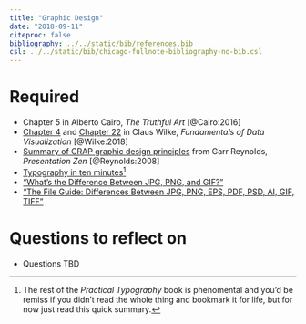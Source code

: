 ```yaml
---
title: "Graphic Design"
date: "2018-09-11"
citeproc: false
bibliography: ../../static/bib/references.bib
csl: ../../static/bib/chicago-fullnote-bibliography-no-bib.csl
---
```


# Required

- <i class="fas fa-book"></i> Chapter 5 in Alberto Cairo, *The Truthful Art* [@Cairo:2016]
- <i class="fas fa-book"></i> [Chapter 4](https://serialmentor.com/dataviz/color-basics.html) and [Chapter 22](https://serialmentor.com/dataviz/image-file-formats.html) in Claus Wilke, *Fundamentals of Data Visualization* [@Wilke:2018]
- <i class="far fa-file-pdf"></i> [Summary of CRAP graphic design principles](http://www.presentationzen.com/chapter6_spread.pdf) from Garr Reynolds, *Presentation Zen* [@Reynolds:2008]
- <i class="fas fa-external-link-square-alt"></i> [Typography in ten minutes](https://practicaltypography.com/typography-in-ten-minutes.html)^[The rest of the *Practical Typography* book is phenomental and you'd be remiss if you didn't read the whole thing and bookmark it for life, but for now just read this quick summary.]
- <i class="fas fa-external-link-square-alt"></i> ["What's the Difference Between JPG, PNG, and GIF?"](https://gizmodo.com/5656669/whats-the-difference-between-jpg-png-and-gif)
- <i class="fas fa-external-link-square-alt"></i> ["The File Guide: Differences Between JPG, PNG, EPS, PDF, PSD, AI, GIF, TIFF"](https://builtbytophat.com/file-guide-differences-between-jpg-png-eps-pdf-psd-ai-gif-tiff/)


# Questions to reflect on

- Questions TBD
